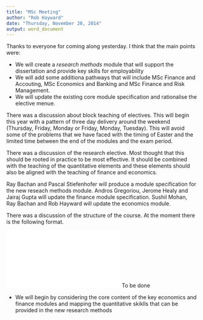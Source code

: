 ```yaml
---
title: "MSc Meeting"
author: "Rob Hayward"
date: "Thursday, November 20, 2014"
output: word_document
---
```


Thanks to everyone for coming along yesterday.  I think that the main points were:

* We will create a *research methods* module that will support the dissertation and provide key skills for employability
* We will add some additiona pathways that will include MSc Finance and Accouting, MSc Economics and Banking and MSc Finance and Risk Management. 
* We will update the existing core module specification and rationalise the elective menue.


There was a discussion about block teaching of electives. This will begin this year with a pattern of three day delivery around the weekend (Thursday, Friday, Monday or Friday, Monday, Tuesday).  This will avoid some of the problems that we have faced with the timing of Easter and the limited time between the end of the modules and the exam period. 

There was a discussion of the research elective.  Most thought that this should be rooted in practice to be most effective.  It should be combined with the teaching of the quantitative elements and these elements should also be aligned with the teaching of finance and economics.  

Ray Bachan and Pascal Stiefenhofer will produce a module specification for the new reseach methods module.  Andros Gregoriou, Jerome Healy and Jairaj Gupta will update the finance module specification.  Sushil Mohan, Ray Bachan and Rob Hayward will update the economics module.  

There was a discussion of the structure of the course. At the moment there is the following format. 

![alt text][id]
To be done 

* We will begin by considering the core content of the key economics and finance modules and mapping the quantitative skiklls that can be provided in the new research methods 

[id]: tikz.pdf